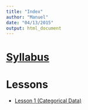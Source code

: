 ```yaml
---
title: "Index"
author: "Manuel"
date: "04/13/2015"
output: html_document
---
```


# [Syllabus](syllabus.html)

# Lessons

  - [Lesson 1 (Categorical Data)](lecture1.html)